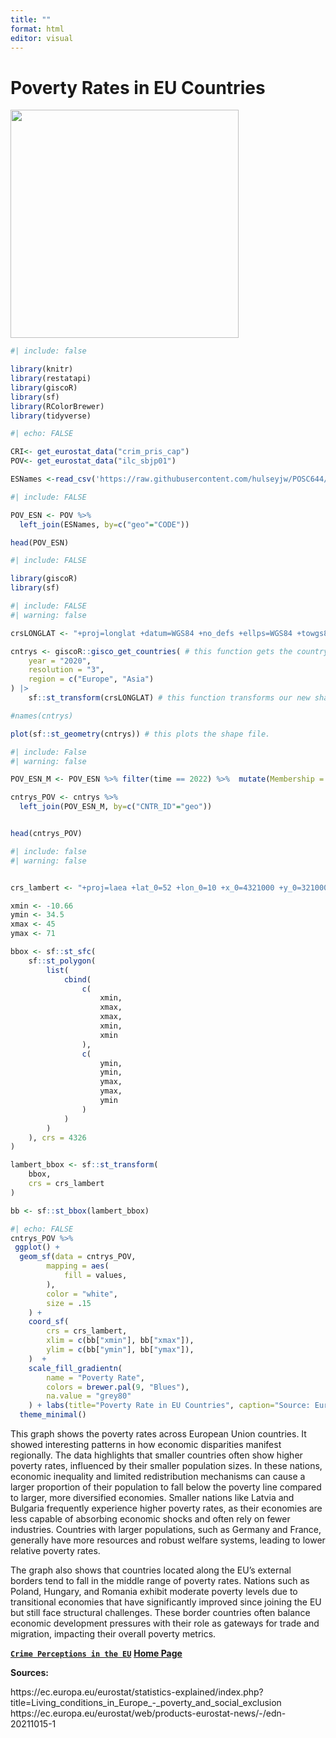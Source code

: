 ```yaml
---
title: ""
format: html
editor: visual
---
```


# **Poverty Rates in EU Countries**

![](download.jpg){width="365"}

```r
#| include: false

library(knitr)
library(restatapi)
library(giscoR)
library(sf)
library(RColorBrewer)
library(tidyverse)
```

```r
#| echo: FALSE

CRI<- get_eurostat_data("crim_pris_cap")
POV<- get_eurostat_data("ilc_sbjp01")

ESNames <-read_csv('https://raw.githubusercontent.com/hulseyjw/POSC644/refs/heads/main/Week3/ESNames.csv', col_types = "ffffnf")

```

```r
#| include: FALSE

POV_ESN <- POV %>% 
  left_join(ESNames, by=c("geo"="CODE"))

head(POV_ESN)
```

```r
#| include: FALSE

library(giscoR)
library(sf)
```

```r
#| include: FALSE
#| warning: false

crsLONGLAT <- "+proj=longlat +datum=WGS84 +no_defs +ellps=WGS84 +towgs84=0,0,0" # this creates a variable with information about the projection we want our map to be. 

cntrys <- giscoR::gisco_get_countries( # this function gets the country-level maps from GISCO
    year = "2020",
    resolution = "3",
    region = c("Europe", "Asia")
) |>
    sf::st_transform(crsLONGLAT) # this function transforms our new shape file into the projection we want.

#names(cntrys)

plot(sf::st_geometry(cntrys)) # this plots the shape file. 
```

```r
#| include: False
#| warning: false

POV_ESN_M <- POV_ESN %>% filter(time == 2022) %>%  mutate(Membership = recode(Membership, "EUMember_2020" = "EU", "EFTA" = "EFTA", "EU_Candidate" = "Candidate"))

cntrys_POV <- cntrys %>%
  left_join(POV_ESN_M, by=c("CNTR_ID"="geo"))


head(cntrys_POV)
```

```r
#| include: false
#| warning: false


crs_lambert <- "+proj=laea +lat_0=52 +lon_0=10 +x_0=4321000 +y_0=3210000 +datum=WGS84 +units=m +no_defs"

xmin <- -10.66
ymin <- 34.5
xmax <- 45
ymax <- 71

bbox <- sf::st_sfc(
    sf::st_polygon(
        list(
            cbind(
                c(
                    xmin,
                    xmax,
                    xmax,
                    xmin,
                    xmin
                ),
                c(
                    ymin,
                    ymin,
                    ymax,
                    ymax,
                    ymin
                )
            )
        )
    ), crs = 4326
)

lambert_bbox <- sf::st_transform(
    bbox,
    crs = crs_lambert
)

bb <- sf::st_bbox(lambert_bbox)
```

```r
#| echo: FALSE
cntrys_POV %>% 
 ggplot() +
  geom_sf(data = cntrys_POV,
        mapping = aes(
            fill = values, 
        ),
        color = "white",
        size = .15
    ) +
    coord_sf(
        crs = crs_lambert,
        xlim = c(bb["xmin"], bb["xmax"]),
        ylim = c(bb["ymin"], bb["ymax"]),
    )  +
    scale_fill_gradientn(
        name = "Poverty Rate",
        colors = brewer.pal(9, "Blues"),
        na.value = "grey80"
    ) + labs(title="Poverty Rate in EU Countries", caption="Source: Eurostat")+
  theme_minimal()
```

This graph shows the poverty rates across European Union countries. It showed interesting patterns in how economic disparities manifest regionally. The data highlights that smaller countries often show higher poverty rates, influenced by their smaller population sizes. In these nations, economic inequality and limited redistribution mechanisms can cause a larger proportion of their population to fall below the poverty line compared to larger, more diversified economies. Smaller nations like Latvia and Bulgaria frequently experience higher poverty rates, as their economies are less capable of absorbing economic shocks and often rely on fewer industries. Countries with larger populations, such as Germany and France, generally have more resources and robust welfare systems, leading to lower relative poverty rates.

The graph also shows that countries located along the EU's external borders tend to fall in the middle range of poverty rates. Nations such as Poland, Hungary, and Romania exhibit moderate poverty levels due to transitional economies that have significantly improved since joining the EU but still face structural challenges. These border countries often balance economic development pressures with their role as gateways for trade and migration, impacting their overall poverty metrics.

[**`Crime Perceptions in the EU`**](HarrisWebsitePage3.html) 
[**Home Page**](HarrisWebsite.html)

**Sources:**

https://ec.europa.eu/eurostat/statistics-explained/index.php?title=Living_conditions_in_Europe\_-\_poverty_and_social_exclusion https://ec.europa.eu/eurostat/web/products-eurostat-news/-/edn-20211015-1
